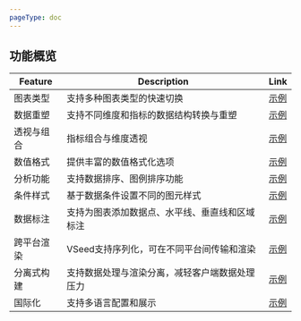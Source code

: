 ```yaml
---
pageType: doc
---
```


## 功能概览

| Feature   | Description                                           | Link                                 |
| ---------- | ---------------------------------------------- | ---------------------------------------- |
| 图表类型   | 支持多种图表类型的快速切换                     | [示例](./intro/chartTypeSwitch.mdx)      |
| 数据重塑   | 支持不同维度和指标的数据结构转换与重塑         | [示例](./intro/dataReshape.mdx)          |
| 透视与组合 | 指标组合与维度透视                             | [示例](./intro/pivotAndCombine.mdx)      |
| 数值格式   | 提供丰富的数值格式化选项                       | [示例](./intro/dataFormat.mdx)           |
| 分析功能   | 支持数据排序、图例排序功能                     | [示例](./intro/dataAnalysis.mdx)         |
| 条件样式   | 基于数据条件设置不同的图元样式                 | [示例](./intro/conditionalStyle.mdx)     |
| 数据标注   | 支持为图表添加数据点、水平线、垂直线和区域标注 | [示例](./intro/annotation.mdx)           |
| 跨平台渲染 | VSeed支持序列化，可在不同平台间传输和渲染      | [示例](./intro/crossPlatformRender.mdx)  |
| 分离式构建 | 支持数据处理与渲染分离，减轻客户端数据处理压力 | [示例](./intro/separateBuild.mdx)        |
| 国际化     | 支持多语言配置和展示                           | [示例](./intro/internationalization.mdx) |
